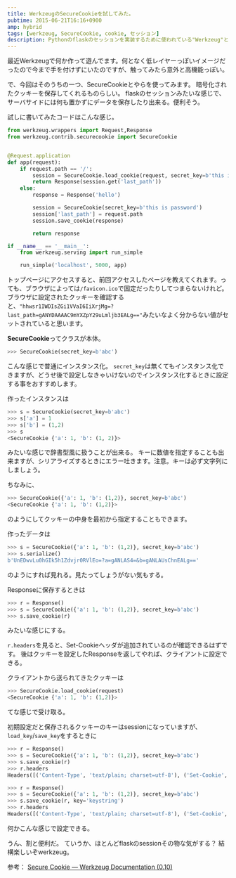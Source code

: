```yaml
---
title: WerkzeugのSecureCookieを試してみた。
pubtime: 2015-06-21T16:16+0900
amp: hybrid
tags: [werkzeug, SecureCookie, cookie, セッション]
description: Pythonのflaskのセッションを実装するために使われている"Werkzeug"というライブラリの"SecureCookie"という機能を直接触ってみました。Werkzeug、結構高機能で楽しいです。
---
```


最近Werkzeugで何か作って遊んでます。何となく低レイヤーっぽいイメージだったので今まで手を付けずにいたのですが、触ってみたら意外と高機能っぽい。

で、今回はそのうちの一つ、SecureCookieとやらを使ってみます。
暗号化されたクッキーを保存してくれるものらしい。
flaskのセッションみたいな感じで、サーバサイドには何も置かずにデータを保存したり出来る。便利そう。

試しに書いてみたコードはこんな感じ。
``` python
from werkzeug.wrappers import Request,Response
from werkzeug.contrib.securecookie import SecureCookie


@Request.application
def app(request):
    if request.path == '/':
        session = SecureCookie.load_cookie(request, secret_key=b'this is password')
        return Response(session.get('last_path'))
    else:
        response = Response('hello')

        session = SecureCookie(secret_key=b'this is password')
        session['last_path'] = request.path
        session.save_cookie(response)

        return response

if __name__ == '__main__':
    from werkzeug.serving import run_simple

    run_simple('localhost', 5000, app)
```
トップページにアクセスすると、前回アクセスしたページを教えてくれます。っても、ブラウザによっては`/favicon.ico`で固定だったりしてつまらないけれど。
ブラウザに設定されたクッキーを確認すると、`"hhwsr1IWDIsZGi1VVaI6IiXrjMg=?last_path=gANYDAAAAC9mYXZpY29uLmljb3EALg=="`みたいなよく分からない値がセットされていると思います。

**SecureCookie**ってクラスが本体。
``` python
>>> SecureCookie(secret_key=b'abc')
```
こんな感じで普通にインスタンス化。
`secret_key`は無くてもインスタンス化できますが、どうせ後で設定しなきゃいけないのでインスタンス化するときに設定する事をおすすめします。

作ったインスタンスは
``` python
>>> s = SecureCookie(secret_key=b'abc')
>>> s['a'] = 1
>>> s['b'] = (1,2)
>>> s
<SecureCookie {'a': 1, 'b': (1, 2)}>
```
みたいな感じで辞書型風に扱うことが出来る。
キーに数値を指定することも出来ますが、シリアライズするときにエラー吐きます。注意。キーは必ず文字列にしましょう。

ちなみに、
``` python
>>> SecureCookie({'a': 1, 'b': (1,2)}, secret_key=b'abc')
<SecureCookie {'a': 1, 'b': (1,2)}>
```
のようにしてクッキーの中身を最初から指定することもできます。

作ったデータは
``` python
>>> s = SecureCookie({'a': 1, 'b': (1,2)}, secret_key=b'abc')
>>> s.serialize()
b'UnEDwvLu0hGIk5h1Zdvjr0RVlEo=?a=gANLAS4=&b=gANLAUsChnEALg=='
```
のようにすれば見れる。見たってしょうがない気もする。

Responseに保存するときは
``` python
>>> r = Response()
>>> s = SecureCookie({'a': 1, 'b': (1,2)}, secret_key=b'abc')
>>> s.save_cookie(r)
```
みたいな感じにする。

`r.headers`を見ると、Set-Cookieヘッダが追加されているのが確認できるはずです。
後はクッキーを設定したResponseを返してやれば、クライアントに設定できる。

クライアントから送られてきたクッキーは
``` python
>>> SecureCookie.load_cookie(request)
<SecureCookie {'a': 1, 'b': (1,2)}>
```
てな感じで受け取る。

初期設定だと保存されるクッキーのキーはsessionになっていますが、`load_key`/`save_key`をするときに
``` python
>>> r = Response()
>>> s = SecureCookie({'a': 1, 'b': (1,2)}, secret_key=b'abc')
>>> s.save_cookie(r)
>>> r.headers
Headers([('Content-Type', 'text/plain; charset=utf-8'), ('Set-Cookie', 'session="UnEDwvLu0hGIk5h1Zdvjr0RVlEo=?a=gANLAS4=&b=gANLAUsChnEALg=="; Path=/')])

>>> r = Response()
>>> s = SecureCookie({'a': 1, 'b': (1,2)}, secret_key=b'abc')
>>> s.save_cookie(r, key='keystring')
>>> r.headers
Headers([('Content-Type', 'text/plain; charset=utf-8'), ('Set-Cookie', 'keystring="UnEDwvLu0hGIk5h1Zdvjr0RVlEo=?a=gANLAS4=&b=gANLAUsChnEALg=="; Path=/')])
```
何かこんな感じで設定できる。

うん、割と便利だ。
ていうか、ほとんどflaskのsessionその物な気がする？
結構楽しいぞwerkzeug。

参考： [Secure Cookie &mdash; Werkzeug Documentation (0.10)](http://werkzeug.pocoo.org/docs/0.10/contrib/securecookie/)
